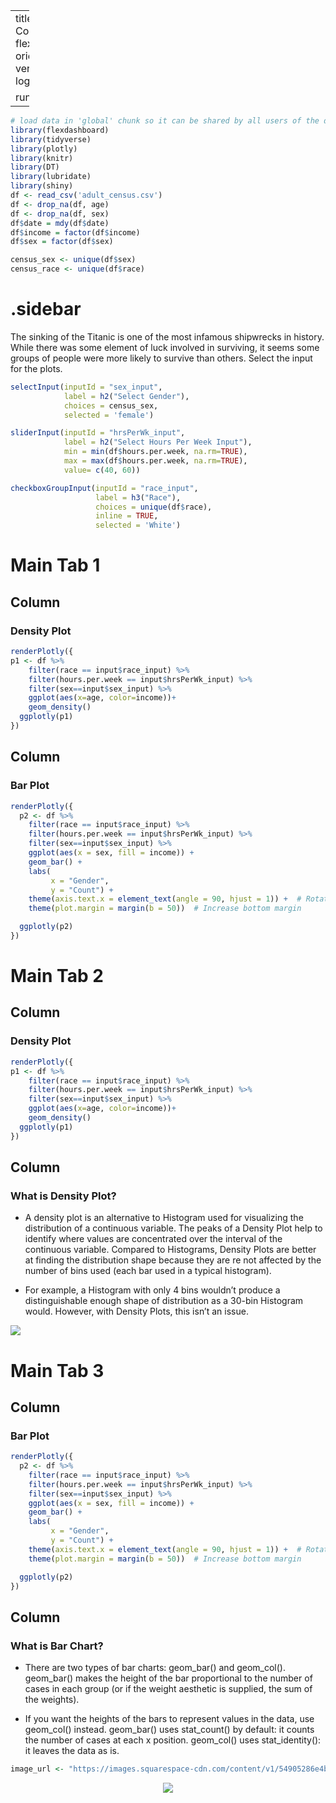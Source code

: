 
---
title: "Adult_Census - Combination of Inputs"
output: 
  flexdashboard::flex_dashboard:
    orientation: columns
    vertical_layout: fill
    logo: logo.png
    social: menu

runtime: shiny
---

```r
# load data in 'global' chunk so it can be shared by all users of the dashboard
library(flexdashboard)
library(tidyverse)
library(plotly)
library(knitr)
library(DT)
library(lubridate)
library(shiny)
df <- read_csv('adult_census.csv')
df <- drop_na(df, age)
df <- drop_na(df, sex)
df$date = mdy(df$date)
df$income = factor(df$income)
df$sex = factor(df$sex)

census_sex <- unique(df$sex)
census_race <- unique(df$race)
```

{.sidebar}
=======================================================================

The sinking of the Titanic is one of the most infamous shipwrecks in history. While there was some element of luck involved in surviving, it seems some groups of people were more likely to survive than others.  Select the input for the plots. 


```r
selectInput(inputId = "sex_input", 
            label = h2("Select Gender"),
            choices = census_sex, 
            selected = 'female')

sliderInput(inputId = "hrsPerWk_input",
            label = h2("Select Hours Per Week Input"),
            min = min(df$hours.per.week, na.rm=TRUE),
            max = max(df$hours.per.week, na.rm=TRUE),
            value= c(40, 60))

checkboxGroupInput(inputId = "race_input", 
                   label = h3("Race"),
                   choices = unique(df$race), 
                   inline = TRUE,
                   selected = 'White')
```

Main Tab 1
=======================================================================

Column {data-width=500}
-----------------------------------------------------------------------

### Density Plot

```r
renderPlotly({
p1 <- df %>% 
    filter(race == input$race_input) %>% 
    filter(hours.per.week == input$hrsPerWk_input) %>% 
    filter(sex==input$sex_input) %>% 
    ggplot(aes(x=age, color=income))+
    geom_density()
  ggplotly(p1)
})

```

Column {data-width=500}
-----------------------------------------------------------------------

### Bar Plot

```r
renderPlotly({
  p2 <- df %>% 
    filter(race == input$race_input) %>% 
    filter(hours.per.week == input$hrsPerWk_input) %>% 
    filter(sex==input$sex_input) %>% 
    ggplot(aes(x = sex, fill = income)) +
    geom_bar() +
    labs(
         x = "Gender",
         y = "Count") +
    theme(axis.text.x = element_text(angle = 90, hjust = 1)) +  # Rotate x-axis labels
    theme(plot.margin = margin(b = 50))  # Increase bottom margin

  ggplotly(p2)
})
```


Main Tab 2
=======================================================================

Column {data-width=500}
-----------------------------------------------------------------------

### Density Plot

```r
renderPlotly({
p1 <- df %>% 
    filter(race == input$race_input) %>% 
    filter(hours.per.week == input$hrsPerWk_input) %>% 
    filter(sex==input$sex_input) %>% 
    ggplot(aes(x=age, color=income))+
    geom_density()
  ggplotly(p1)
})
```

Column {data-width=500}
-----------------------------------------------------------------------

### What is Density Plot?

- A density plot is an alternative to Histogram used for visualizing the distribution of a continuous variable. The peaks of a Density Plot help to identify where values are concentrated over the interval of the continuous variable. Compared to Histograms, Density Plots are better at finding the distribution shape because they are re not affected by the number of bins used (each bar used in a typical histogram).

- For example, a Histogram with only 4 bins wouldn’t produce a distinguishable enough shape of distribution as a 30-bin Histogram would. However, with Density Plots, this isn’t an issue.

![](https://datavizcatalogue.com/methods/images/top_images/SVG/density_plot.svg)




Main Tab 3
=======================================================================

Column {data-width=500}
-----------------------------------------------------------------------

### Bar Plot

```r
renderPlotly({
  p2 <- df %>% 
    filter(race == input$race_input) %>% 
    filter(hours.per.week == input$hrsPerWk_input) %>% 
    filter(sex==input$sex_input) %>% 
    ggplot(aes(x = sex, fill = income)) +
    geom_bar() +
    labs(
         x = "Gender",
         y = "Count") +
    theme(axis.text.x = element_text(angle = 90, hjust = 1)) +  # Rotate x-axis labels
    theme(plot.margin = margin(b = 50))  # Increase bottom margin

  ggplotly(p2)
})
```

Column {data-width=500}
-----------------------------------------------------------------------

### What is Bar Chart?

- There are two types of bar charts: geom_bar() and geom_col(). geom_bar() makes the height of the bar proportional to the number of cases in each group (or if the weight aesthetic is supplied, the sum of the weights). 

- If you want the heights of the bars to represent values in the data, use geom_col() instead. geom_bar() uses stat_count() by default: it counts the number of cases at each x position. geom_col() uses stat_identity(): it leaves the data as is.

```r
image_url <- "https://images.squarespace-cdn.com/content/v1/54905286e4b050812345644c/1617304247215-9VPMBDG0B92LC26KKGZ2/Snip20210401_53.png"
```
<center><img src="`r image_url`"></center>

